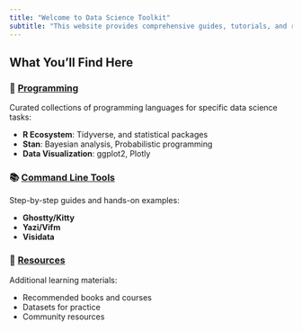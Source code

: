 ```yaml
---
title: "Welcome to Data Science Toolkit"
subtitle: "This website provides comprehensive guides, tutorials, and resources for data science practitioners at all levels."
---
```



## What You'll Find Here

### 🧰 [Programming](programming/coverpage.qmd)
Curated collections of programming languages for specific data science tasks:

- **R Ecosystem**: Tidyverse, and statistical packages
- **Stan**: Bayesian analysis, Probabilistic programming
- **Data Visualization**: ggplot2, Plotly

### 📚 [Command Line Tools](commandline/coverpage.qmd)
Step-by-step guides and hands-on examples:

- **Ghostty/Kitty**
- **Yazi/Vifm**
- **Visidata**

### 📖 [Resources](resources.qmd)
Additional learning materials:

- Recommended books and courses
- Datasets for practice
- Community resources

